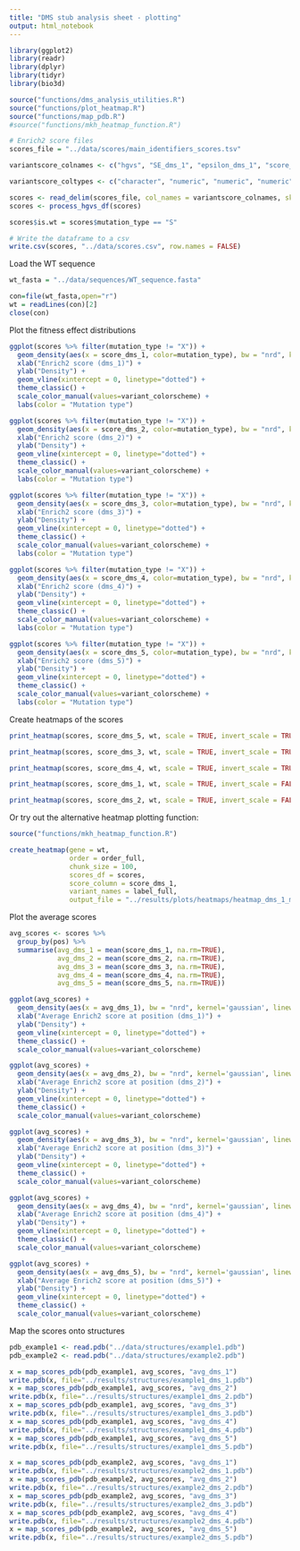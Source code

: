 ```yaml
---
title: "DMS stub analysis sheet - plotting"
output: html_notebook
---
```



```r
library(ggplot2)
library(readr)
library(dplyr)
library(tidyr)
library(bio3d)

source("functions/dms_analysis_utilities.R")
source("functions/plot_heatmap.R")
source("functions/map_pdb.R")
#source("functions/mkh_heatmap_function.R")

```

```r
# Enrich2 score files
scores_file = "../data/scores/main_identifiers_scores.tsv"

variantscore_colnames <- c("hgvs", "SE_dms_1", "epsilon_dms_1", "score_dms_1", "SE_dms_2", "epsilon_dms_2", "score_dms_2", "SE_dms_3", "epsilon_dms_3", "score_dms_3", "SE_dms_4", "epsilon_dms_4", "score_dms_4", "SE_dms_5", "epsilon_dms_5", "score_dms_5")

variantscore_coltypes <- c("character", "numeric", "numeric", "numeric", "numeric", "numeric", "numeric", "numeric", "numeric", "numeric", "numeric", "numeric", "numeric", "numeric", "numeric", "numeric")

scores <- read_delim(scores_file, col_names = variantscore_colnames, skip=3)
scores <- process_hgvs_df(scores)

scores$is.wt = scores$mutation_type == "S"

# Write the dataframe to a csv
write.csv(scores, "../data/scores.csv", row.names = FALSE)
```

Load the WT sequence
```r
wt_fasta = "../data/sequences/WT_sequence.fasta"

con=file(wt_fasta,open="r")
wt = readLines(con)[2]
close(con)
```

Plot the fitness effect distributions
```r
ggplot(scores %>% filter(mutation_type != "X")) +
  geom_density(aes(x = score_dms_1, color=mutation_type), bw = "nrd", kernel='gaussian', linewidth=1) +
  xlab("Enrich2 score (dms_1)") + 
  ylab("Density") + 
  geom_vline(xintercept = 0, linetype="dotted") +
  theme_classic() + 
  scale_color_manual(values=variant_colorscheme) +
  labs(color = "Mutation type")

ggplot(scores %>% filter(mutation_type != "X")) +
  geom_density(aes(x = score_dms_2, color=mutation_type), bw = "nrd", kernel='gaussian', linewidth=1) +
  xlab("Enrich2 score (dms_2)") + 
  ylab("Density") + 
  geom_vline(xintercept = 0, linetype="dotted") +
  theme_classic() + 
  scale_color_manual(values=variant_colorscheme) +
  labs(color = "Mutation type")

ggplot(scores %>% filter(mutation_type != "X")) +
  geom_density(aes(x = score_dms_3, color=mutation_type), bw = "nrd", kernel='gaussian', linewidth=1) +
  xlab("Enrich2 score (dms_3)") + 
  ylab("Density") + 
  geom_vline(xintercept = 0, linetype="dotted") +
  theme_classic() + 
  scale_color_manual(values=variant_colorscheme) +
  labs(color = "Mutation type")

ggplot(scores %>% filter(mutation_type != "X")) +
  geom_density(aes(x = score_dms_4, color=mutation_type), bw = "nrd", kernel='gaussian', linewidth=1) +
  xlab("Enrich2 score (dms_4)") + 
  ylab("Density") + 
  geom_vline(xintercept = 0, linetype="dotted") +
  theme_classic() + 
  scale_color_manual(values=variant_colorscheme) +
  labs(color = "Mutation type")

ggplot(scores %>% filter(mutation_type != "X")) +
  geom_density(aes(x = score_dms_5, color=mutation_type), bw = "nrd", kernel='gaussian', linewidth=1) +
  xlab("Enrich2 score (dms_5)") + 
  ylab("Density") + 
  geom_vline(xintercept = 0, linetype="dotted") +
  theme_classic() + 
  scale_color_manual(values=variant_colorscheme) +
  labs(color = "Mutation type")
```

Create heatmaps of the scores
```r
print_heatmap(scores, score_dms_5, wt, scale = TRUE, invert_scale = TRUE, output_file = "../results/plots/heatmaps/heatmap_dms_5.pdf")

print_heatmap(scores, score_dms_3, wt, scale = TRUE, invert_scale = TRUE, output_file = "../results/plots/heatmaps/heatmap_dms_3.pdf")

print_heatmap(scores, score_dms_4, wt, scale = TRUE, invert_scale = TRUE, output_file = "../results/plots/heatmaps/heatmap_dms_4.pdf")

print_heatmap(scores, score_dms_1, wt, scale = TRUE, invert_scale = FALSE, output_file = "../results/plots/heatmaps/heatmap_dms_1.pdf")

print_heatmap(scores, score_dms_2, wt, scale = TRUE, invert_scale = FALSE, output_file = "../results/plots/heatmaps/heatmap_dms_2.pdf")

```

Or try out the alternative heatmap plotting function:
```r
source("functions/mkh_heatmap_function.R")

create_heatmap(gene = wt, 
               order = order_full, 
               chunk_size = 100,
               scores_df = scores,
               score_column = score_dms_1,
               variant_names = label_full,
               output_file = "../results/plots/heatmaps/heatmap_dms_1_mkh.pdf")
```

Plot the average scores
```r
avg_scores <- scores %>% 
  group_by(pos) %>%
  summarise(avg_dms_1 = mean(score_dms_1, na.rm=TRUE),
            avg_dms_2 = mean(score_dms_2, na.rm=TRUE),
            avg_dms_3 = mean(score_dms_3, na.rm=TRUE),
            avg_dms_4 = mean(score_dms_4, na.rm=TRUE),
            avg_dms_5 = mean(score_dms_5, na.rm=TRUE))

ggplot(avg_scores) +
  geom_density(aes(x = avg_dms_1), bw = "nrd", kernel='gaussian', linewidth=1) +
  xlab("Average Enrich2 score at position (dms_1)") + 
  ylab("Density") + 
  geom_vline(xintercept = 0, linetype="dotted") +
  theme_classic() + 
  scale_color_manual(values=variant_colorscheme)

ggplot(avg_scores) +
  geom_density(aes(x = avg_dms_2), bw = "nrd", kernel='gaussian', linewidth=1) +
  xlab("Average Enrich2 score at position (dms_2)") + 
  ylab("Density") + 
  geom_vline(xintercept = 0, linetype="dotted") +
  theme_classic() + 
  scale_color_manual(values=variant_colorscheme)

ggplot(avg_scores) +
  geom_density(aes(x = avg_dms_3), bw = "nrd", kernel='gaussian', linewidth=1) +
  xlab("Average Enrich2 score at position (dms_3)") + 
  ylab("Density") + 
  geom_vline(xintercept = 0, linetype="dotted") +
  theme_classic() + 
  scale_color_manual(values=variant_colorscheme)

ggplot(avg_scores) +
  geom_density(aes(x = avg_dms_4), bw = "nrd", kernel='gaussian', linewidth=1) +
  xlab("Average Enrich2 score at position (dms_4)") + 
  ylab("Density") + 
  geom_vline(xintercept = 0, linetype="dotted") +
  theme_classic() + 
  scale_color_manual(values=variant_colorscheme)

ggplot(avg_scores) +
  geom_density(aes(x = avg_dms_5), bw = "nrd", kernel='gaussian', linewidth=1) +
  xlab("Average Enrich2 score at position (dms_5)") + 
  ylab("Density") + 
  geom_vline(xintercept = 0, linetype="dotted") +
  theme_classic() + 
  scale_color_manual(values=variant_colorscheme)
```

Map the scores onto structures
```r
pdb_example1 <- read.pdb("../data/structures/example1.pdb")
pdb_example2 <- read.pdb("../data/structures/example2.pdb")

x = map_scores_pdb(pdb_example1, avg_scores, "avg_dms_1")
write.pdb(x, file="../results/structures/example1_dms_1.pdb")
x = map_scores_pdb(pdb_example1, avg_scores, "avg_dms_2")
write.pdb(x, file="../results/structures/example1_dms_2.pdb")
x = map_scores_pdb(pdb_example1, avg_scores, "avg_dms_3")
write.pdb(x, file="../results/structures/example1_dms_3.pdb")
x = map_scores_pdb(pdb_example1, avg_scores, "avg_dms_4")
write.pdb(x, file="../results/structures/example1_dms_4.pdb")
x = map_scores_pdb(pdb_example1, avg_scores, "avg_dms_5")
write.pdb(x, file="../results/structures/example1_dms_5.pdb")

x = map_scores_pdb(pdb_example2, avg_scores, "avg_dms_1")
write.pdb(x, file="../results/structures/example2_dms_1.pdb")
x = map_scores_pdb(pdb_example2, avg_scores, "avg_dms_2")
write.pdb(x, file="../results/structures/example2_dms_2.pdb")
x = map_scores_pdb(pdb_example2, avg_scores, "avg_dms_3")
write.pdb(x, file="../results/structures/example2_dms_3.pdb")
x = map_scores_pdb(pdb_example2, avg_scores, "avg_dms_4")
write.pdb(x, file="../results/structures/example2_dms_4.pdb")
x = map_scores_pdb(pdb_example2, avg_scores, "avg_dms_5")
write.pdb(x, file="../results/structures/example2_dms_5.pdb")
```